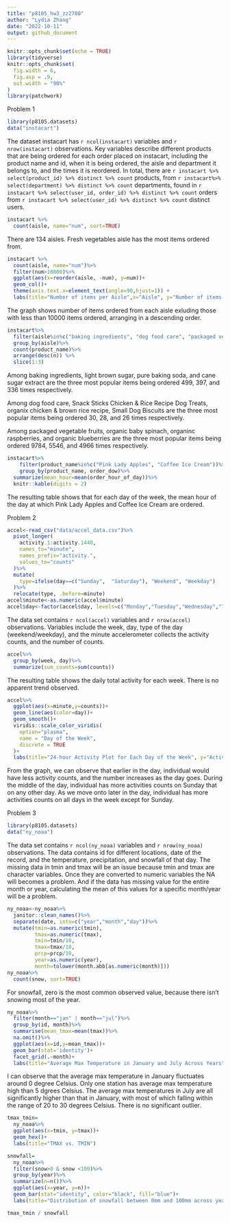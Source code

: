 ```yaml
---
title: "p8105_hw3_zz2780"
author: "Lydia Zhang"
date: "2022-10-11"
output: github_document
---
```


```r
knitr::opts_chunk$set(echo = TRUE)
library(tidyverse)
knitr::opts_chunk$set(
  fig.width = 6,
  fig.asp = .9,
  out.width = "90%"
)
library(patchwork)
```

Problem 1

```r
library(p8105.datasets)
data("instacart")
```

The dataset instacart has `r ncol(instacart)` variables and `r nrow(instacart)` observations. Key variables describe different products that are being ordered for each order placed on instacart, including the product name and id, when it is being ordered, the aisle and department it belongs to, and the times it is reordered. In total, there are `r instacart %>% select(product_id) %>% distinct %>% count` products, from `r instacart%>% select(department) %>% distinct %>% count` departments, found in `r instacart %>% select(user_id, order_id) %>% distinct %>% count` orders from `r instacart %>% select(user_id) %>% distinct %>% count` distinct users.


```r
instacart %>%
  count(aisle, name="num", sort=TRUE)
```

There are 134 aisles. Fresh vegetables aisle has the most items ordered from.

```r
instacart %>%
  count(aisle, name="num")%>%
  filter(num>10000)%>%
  ggplot(aes(x=reorder(aisle, -num), y=num))+
  geom_col()+
  theme(axis.text.x=element_text(angle=90,hjust=1)) +
  labs(title="Number of items per Aisle",x="Aisle", y="Number of items purchased")
```

The graph shows number of items ordered from each aisle exluding those with less than 10000 items ordered, arranging in a descending order.

```r
instacart%>%
  filter(aisle%in%c("baking ingredients", "dog food care", "packaged vegetables fruits"))%>%
  group_by(aisle)%>%
  count(product_name)%>%
  arrange(desc(n)) %>%
  slice(1:3)
```

Among baking ingredients, light brown sugar, pure baking soda, and cane sugar extract are the three most popular items being ordered 499, 397, and 336 times respectively.

Among dog food care, Snack Sticks Chicken & Rice Recipe Dog Treats, organix chicken & brown rice recipe, Small Dog Biscuits are the three most popular items being ordered 30, 28, and 26 times respectively.

Among packaged vegetable fruits, organic baby spinach, organinc raspberries, and organic blueberries are the three most popular items being ordered 9784, 5546, and 4966 times respectively.

```r
instacart%>%
    filter(product_name%in%c("Pink Lady Apples", "Coffee Ice Cream"))%>%
    group_by(product_name, order_dow)%>%
  summarize(mean_hour=mean(order_hour_of_day))%>%
  knitr::kable(digits = 2)
```

The resulting table shows that for each day of the week, the mean hour of the day at which Pink Lady Apples and Coffee Ice Cream are ordered.

Problem 2

```r
accel<-read_csv("data/accel_data.csv")%>%
  pivot_longer(
    activity.1:activity.1440,
    names_to="minute",
    names_prefix="activity.",
    values_to="counts"
  )%>%
  mutate(
    type=ifelse(day==c("Sunday",  "Saturday"), "Weekend", "Weekday")
  )%>% 
  relocate(type, .before=minute)
accel$minute<-as.numeric(accel$minute)
accel$day<-factor(accel$day, levels=c("Monday","Tuesday","Wednesday","Thursday","Friday","Saturday","Sunday"))
```

The data set contains `r ncol(accel)` variables and `r nrow(accel)` observations. Variables include the week, day, type of the day (weekend/weekday), and the minute accelerometer collects the activity counts, and the number of counts.

```r
accel%>%
  group_by(week, day)%>%
  summarize(sum_counts=sum(counts))
```

The resulting table shows the daily total activity for each week. There is no apparent trend observed.

```r
accel%>%
  ggplot(aes(x=minute,y=counts))+
  geom_line(aes(color=day))+
  geom_smooth()+
  viridis::scale_color_viridis(
    option="plasma",
    name = "Day of the Week", 
    discrete = TRUE
  )+
  labs(title="24-hour Activity Plot for Each Day of the Week", y="Activity Counts", x="Minute of the Day")
```

From the graph, we can observe that earlier in the day, individual would have less activity counts, and the number increases as the day goes. During the middle of the day, individual has more activities counts on Sunday that on any other day. As we move onto later in the day, individual has more activities counts on all days in the week except for Sunday. 

Problem 3
```r
library(p8105.datasets)
data("ny_noaa")
```

The data set contains `r ncol(ny_noaa)` variables and `r nrow(ny_noaa)` observations. The data contains id for different locations, date of the record, and the temperature, precipitation, and snowfall of that day. The missing data in tmin and tmax will be an issue because tmin and tmax are character variables. Once they are converted to numeric variables the NA will becomes a problem. And if the data has missing value for the entire month or year, calculating the mean of this values for a specific month/year will be a problem.


```r
ny_noaa<-ny_noaa%>%
  janitor::clean_names()%>%
  separate(date, into=c("year","month","day"))%>%
  mutate(tmin=as.numeric(tmin), 
         tmax=as.numeric(tmax),
         tmin=tmin/10, 
         tmax=tmax/10,
         prcp=prcp/10,
         year=as.numeric(year),
         month=tolower(month.abb[as.numeric(month)]))
ny_noaa%>%
  count(snow, sort=TRUE)
```

For snowfall, zero is the most common observed value, because there isn't snowing most of the year. 

```r
ny_noaa%>%
  filter(month=="jan" | month=="jul")%>%
  group_by(id, month)%>%
  summarise(mean_tmax=mean(tmax))%>%
  na.omit()%>%
  ggplot(aes(x=id,y=mean_tmax))+
  geom_bar(stat='identity')+
  facet_grid(.~month)+
  labs(title="Average Max Temperature in January and July Across Years", x="Station ID", y="Average Max Temperature")
```

I can observe that the average max temperature in January fluctuates around 0 degree Celsius. Only one station has average max temperature high than 5 dgrees Celsius. The average max temperatures in July are all significantly higher than that in January, with most of which falling within the range of 20 to 30 degrees Celsius. There is no significant outlier. 


```r
tmax_tmin=
  ny_noaa%>%
  ggplot(aes(x=tmin, y=tmax))+
  geom_hex()+
  labs(title="TMAX vs. TMIN")

snowfall=
  ny_noaa%>%
  filter(snow>0 & snow <100)%>%
  group_by(year)%>%
  summarize(n=n())%>%
  ggplot(aes(x=year, y=n))+
  geom_bar(stat="identity", color="black", fill="blue")+
  labs(title="Distribution of snowfall between 0mm and 100mm across years", x="Year", y="Counts")

tmax_tmin / snowfall

```





